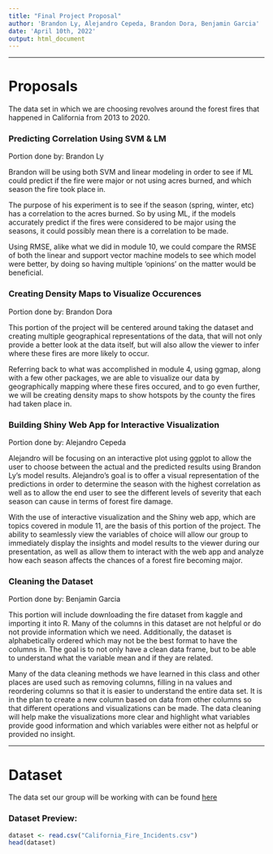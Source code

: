 ```yaml
---
title: "Final Project Proposal"
author: 'Brandon Ly, Alejandro Cepeda, Brandon Dora, Benjamin Garcia'
date: 'April 10th, 2022'
output: html_document
---
```


---

# Proposals

The data set in which we are choosing revolves around the forest fires that 
happened in California from 2013 to 2020.

### Predicting Correlation Using SVM & LM

Portion done by: Brandon Ly

Brandon will be using both SVM and linear modeling in order to see if ML could 
predict if the fire were major or not using acres burned, and which season the 
fire took place in.

The purpose of his experiment is to see if the season (spring, winter, etc) has a 
correlation to the acres burned. So by using ML, if the models accurately 
predict if the fires were considered to be major using the seasons, it could 
possibly mean there is a correlation to be made.

Using RMSE, alike what we did in module 10, we could compare the RMSE of both the 
linear and support vector machine models to see which model were better, by 
doing so having multiple 'opinions' on the matter would be beneficial.

### Creating Density Maps to Visualize Occurences

Portion done by: Brandon Dora

This portion of the project will be centered around taking the dataset and 
creating multiple geographical representations of the data, that will not only 
provide a better look at the data itself, but will also allow the viewer to infer 
where these fires are more likely to occur.

Referring back to what was accomplished in module 4, using ggmap, along with a 
few other packages, we are able to visualize our data by geographically mapping 
where these fires occured, and to go even further, we will be creating density 
maps to show hotspots by the county the fires had taken place in.

### Building Shiny Web App for Interactive Visualization

Portion done by: Alejandro Cepeda

Alejandro will be focusing on an interactive plot using ggplot to allow the user 
to choose between the actual and the predicted results using Brandon Ly's model 
results. Alejandro's goal is to offer a visual representation of the predictions 
in order to determine the season with the highest correlation as well as to allow 
the end user to see the different levels of severity that each season can cause 
in terms of forest fire damage.

With the use of interactive visualization and the Shiny web app, which are topics 
covered in module 11, are the basis of this portion of the project. The ability to 
seamlessly view the variables of choice will allow our group to immediately 
display the insights and model results to the viewer during our presentation, as 
well as allow them to interact with the web app and analyze how each season affects 
the chances of a forest fire becoming major.

### Cleaning the Dataset

Portion done by: Benjamin Garcia

This portion will include downloading the fire dataset from kaggle and importing it into R.
Many of the columns in this dataset are not helpful or do not provide information which
we need. Additionally, the dataset is alphabetically ordered which may not be the
best format to have the columns in. The goal is to not only have a clean data frame,
but to be able to understand what the variable mean and if they are related.

Many of the data cleaning methods we have learned in this class and other
places are used such as removing columns, filling in na values and 
reordering columns so that it is easier to understand the entire
data set. It is in the plan to create a new column based on data from
other columns so that different operations and visualizations can be made.
The data cleaning will help make the visualizations more clear and highlight
what variables provide good information and which variables were either not as helpful
or provided no insight.

---

# Dataset

The data set our group will be working with can be found [here](https://www.kaggle.com/datasets/ananthu017/california-wildfire-incidents-20132020?select=California_Fire_Incidents.csv)

### Dataset Preview:
```r
dataset <- read.csv("California_Fire_Incidents.csv")
head(dataset)
```
